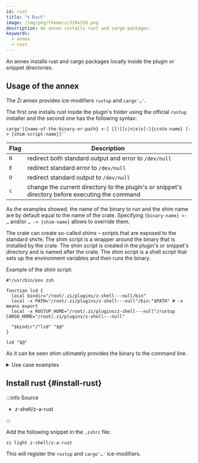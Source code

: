 ```yaml
---
id: rust
title: "🌀 Rust"
image: /img/png/theme/z/320x320.png
description: An annex installs rust and cargo packages.
keywords:
  - annex
  - rust
---
```


<!-- @format -->


An annex installs rust and cargo packages locally inside the plugin or snippet directories.

<Tabs className='player-tabs'>
  <TabItem value='sbin-player' label='Player' default>
    <Player
      src='https://asciinema.org/a/555417.cast'
      rows={27}
      cols={130}
      terminalFontFamily='var(--ifm-font-family-monospace)'
      terminalFontSize='var(--ifm-code-font-size)'
      fit={false}
      speed={3}
    />
  </TabItem>
  <TabItem value='shortcuts' label='Shortcuts'>
    <Shortcuts />
  </TabItem>
</Tabs>

## Usage of the annex

The Zi annex provides ice-modifiers `rustup` and `cargo'…'`.

The first one installs rust inside the plugin's folder using the official `rustup` installer and the second one has the following syntax:

```shell
cargo'[{name-of-the-binary-or-path} <-] [[!][c|n|e|o]:]{crate-name} [-> {shim-script-name}]'`
```

| Flag | Description                                                                                      |
| ---- | ------------------------------------------------------------------------------------------------ |
| `N`  | redirect both standard output and error to `/dev/null`                                           |
| `E`  | redirect standard error to `/dev/null`                                                           |
| `O`  | redirect standard output to `/dev/null`                                                          |
| `c`  | change the current directory to the plugin's or snippet's directory before executing the command |

As the examples showed, the name of the binary to run and the shim name are by default equal to the name of the crate. Specifying `{binary-name} <- …` and/or `… -> {shim-name}` allows to override them.

The crate can create so-called _shims_ – scripts that are exposed to the standard `$PATH`. The shim script is a wrapper around the binary that is installed by the crate. The shim script is created in the plugin's or snippet's directory and is named after the crate. The shim script is a shell script that sets up the environment variables and then runs the binary.

Example of the _shim_ script:

```shell showLineNumbers
#!/usr/bin/env zsh

function lsd {
  local bindir="/root/.zi/plugins/z-shell---null/bin"
  local -x PATH="/root/.zi/plugins/z-shell---null"/bin:"$PATH" # -x means export
  local -x RUSTUP_HOME="/root/.zi/plugins/z-shell---null"/rustup CARGO_HOME="/root/.zi/plugins/z-shell---null"

  "$bindir"/"lsd" "$@"
}

lsd "$@"
```

As it can be seen shim ultimately provides the binary to the command line.

<details>
  <summary>Use case examples</summary>

Set up rust and the `lsd` crate with a shim `lsd` exposing the binary:

```shell showLineNumbers
zi ice rustup cargo'!lsd'
zi load z-shell/0
```

Set up rust and the `exa` crate with a shim `ls` exposing the `exa` binary:

```shell showLineNumbers
zi ice rustup cargo'!exa -> ls'
zi load z-shell/0
```

Set up rust and the `exa` and `lsd` crates:

```shell showLineNumbers
zi ice rustup cargo'exa;lsd'
zi load z-shell/0
```

Set up rust, then the `exa` and `lsd` crates, with their binaries exposed by altering `$PATH`:

```shell showLineNumbers
zi ice rustup cargo'exa;lsd' as"command" pick"bin/(exa|lsd)"
zi load z-shell/0
```

Set up rust and then the `exa` crate with shim standard error redirected to `/dev/null`:

```shell showLineNumbers
zi ice rustup cargo'!E:exa'
zi load z-shell/0
```

Just install rust and make it available globally in the system:

```shell showLineNumbers
zi ice id-as"rust" wait"0" lucid rustup as"command" pick"bin/rustc" atload="export \
  CARGO_HOME=\$PWD RUSTUP_HOME=\$PWD/rustup"
zi load z-shell/0
```

A little more complex rustup configuration that uses [bin-gem-node][annex-bin-gem-node] annex and installs the cargo completion provided with rustup, using the [for][for-syntax] syntax:

```shell showLineNumbers
zi id-as=rust wait=1 as=null sbin="bin/*" lucid rustup \
  atload="[[ ! -f ${ZI[COMPLETIONS_DIR]}/_cargo ]] && zi creinstall rust; \
  export CARGO_HOME=\$PWD RUSTUP_HOME=\$PWD/rustup" for \
z-shell/0
```

</details>

## Install rust {#install-rust}

:::info Source

- <Link className='github-link' href='https://github.com/z-shell/z-a-rust'>
    z-shell/z-a-rust
  </Link>

:::

<Tabs>
  <TabItem value="default" label="Default" default>

Add the following snippet in the `.zshrc` file:

```shell
zi light z-shell/z-a-rust
```

</TabItem>
</Tabs>

This will register the `rustup` and `cargo'…'` ice-modifiers.

<!-- end-of-file -->
<!-- links -->

[annex-bin-gem-node]: /ecosystem/annexes/bin-gem-node
[for-syntax]: /docs/guides/syntax/for
